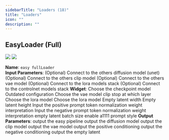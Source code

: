 ```yaml
---
sidebarTitle: "Loaders (18)"
title: "Loaders"
icon: ""
description: ""
---
```


## EasyLoader (Full)
<Tabs>
  <Tab title="Node Preview">
    <Frame>
    <img src="../../images/nodes/easyLoaderFull.jpg" />
    </Frame>
  </Tab>
  <Tab title="Example">
      <Frame>
      <img src="../../images/nodes/example/easyLoaderFull.jpg" />
      </Frame>
  </Tab>
</Tabs>

**Name**: `easy fullLoader`<br/>
**Input Parameters**:
<ParamField path="model_override" type="string">
(Optional) Connect to the others diffusion model (unet)
</ParamField>
<ParamField path="clip_override" type="string">
(Optional) Connect to the others clip model
</ParamField>
<ParamField path="vae_override" type="string">
(Optional) Connect to the others vae model
</ParamField>
<ParamField path="optional_lora_stack" type="string">
(Optional) Connect to the lora models stack
</ParamField>
<ParamField path="optional_controlnet_stack" type="string">
(Optional) Connect to the controlnet models stack
</ParamField>
**Widget**:
<ParamField path="ckpt_name" type="string">
Choose the checkpoint model
</ParamField>
<ParamField path="config_name" type="string" default="Default">
Outdated configuration
</ParamField>
<ParamField path="vae_name" type="string" default="Baked VAE">
Choose the vae model
</ParamField>
<ParamField path="clip_skip" type="int" default="-2">
clip stop at which layer
</ParamField>
<ParamField path="lora_name" type="int" default="None">
Choose the lora model
</ParamField>
<ParamField path="resolution" type="combo" default="width x height (custom)">
Choose the lora model
</ParamField>
<ParamField path="width" type="int" default="512">
Empty latent width
</ParamField>
<ParamField path="height" type="int" default="512">
Empty latent height
</ParamField>
<ParamField path="positive" type="string">
Input the positive prompt
</ParamField>
<ParamField path="positive_token_normalization" type="combo" default="none">
token normalization
</ParamField>
<ParamField path="positive_weight_interpretation" type="combo" default="comfy">
weight interpretation
</ParamField>
<ParamField path="negative" type="string">
Input the negative prompt
</ParamField>
<ParamField path="negative_token_normalization" type="combo" default="none">
token normalization
</ParamField>
<ParamField path="negative_weight_interpretation" type="combo" default="comfy">
weight interpretation
</ParamField>
<ParamField path="batch_size" type="int" default="1">
empty latent batch size
</ParamField>
<ParamField path="a1111_prompt_style" type="boolean" default="false">
enable a1111 prompt style
</ParamField>
**Output Parameters**:
<ParamField path="pipe" type="PIPE_LINE">
output the easy pipeline
</ParamField>
<ParamField path="model" type="string">
output the diffusion model
</ParamField>
<ParamField path="clip" type="string">
output the clip model
</ParamField>
<ParamField path="vae" type="string">
output the vae model
</ParamField>
<ParamField path="positive" type="conditioning">
output the positive conditioning
</ParamField>
<ParamField path="negative" type="conditioning">
output the negative conditioning
</ParamField>
<ParamField path="latent" type="string">
output the empty latent
</ParamField>


